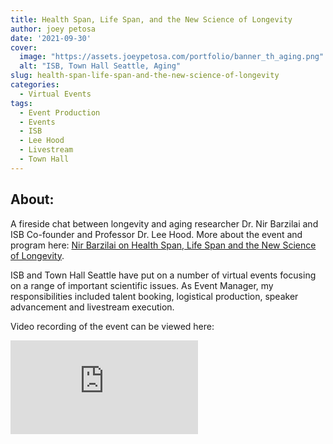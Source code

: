 ```yaml
---
title: Health Span, Life Span, and the New Science of Longevity
author: joey petosa
date: '2021-09-30'
cover:
  image: "https://assets.joeypetosa.com/portfolio/banner_th_aging.png"
  alt: "ISB, Town Hall Seattle, Aging"
slug: health-span-life-span-and-the-new-science-of-longevity
categories:
  - Virtual Events
tags:
  - Event Production
  - Events
  - ISB
  - Lee Hood
  - Livestream
  - Town Hall
---
```


## About:  
A fireside chat between longevity and aging researcher Dr. Nir Barzilai and ISB 
Co-founder and Professor Dr. Lee Hood. More about the event and program here: 
[Nir Barzilai on Health Span, Life Span and the New Science of Longevity](https://isbscience.org/news/2021/10/01/nir-barzilai-on-health-span-life-span-and-the-new-science-of-longevity/).  

ISB and Town Hall Seattle have put on a number of virtual events focusing on a 
range of important scientific issues. As Event Manager, my responsibilities
included talent booking, logistical production, speaker advancement and 
livestream execution.  

Video recording of the event can be viewed here:  


<div id="videocontainer">
  <div class="container">
<iframe src="https://www.youtube-nocookie.com/embed/7GR8rqO9j4s" title="YouTube video player" frameborder="0" allow="accelerometer; autoplay; clipboard-write; encrypted-media; gyroscope; picture-in-picture" allowfullscreen class="video"></iframe>
  </div>
</div>
